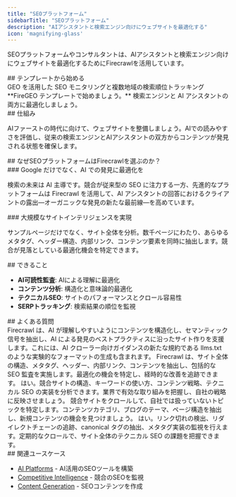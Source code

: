 ```yaml
---
title: "SEOプラットフォーム"
sidebarTitle: "SEOプラットフォーム"
description: "AIアシスタントと検索エンジン向けにウェブサイトを最適化する"
icon: 'magnifying-glass'
---
```


SEOプラットフォームやコンサルタントは、AIアシスタントと検索エンジン向けにウェブサイトを最適化するためにFirecrawlを活用しています。

<div id="start-with-a-template">
  ## テンプレートから始める
</div>

<Card title="FireGEO" icon="github" href="https://github.com/mendableai/firegeo">
  GEO を活用した SEO モニタリングと複数地域の検索順位トラッキング
</Card>

<Note>
  **FireGEO テンプレートで始めましょう。** 検索エンジンと AI アシスタントの両方に最適化しましょう。
</Note>

<div id="how-it-works">
  ## 仕組み
</div>

AIファーストの時代に向けて、ウェブサイトを整備しましょう。AIでの読みやすさを評価し、従来の検索エンジンとAIアシスタントの双方からコンテンツが発見される状態を確保します。

<div id="why-seo-platforms-choose-firecrawl">
  ## なぜSEOプラットフォームはFirecrawlを選ぶのか？
</div>

<div id="optimize-for-ai-discovery-not-just-google">
  ### Google だけでなく、AI での発見に最適化を
</div>

検索の未来は AI 主導です。競合が従来型の SEO に注力する一方、先進的なプラットフォームは Firecrawl を活用して、AI アシスタントの回答におけるクライアントの露出—オーガニックな発見の新たな最前線—を高めています。

<div id="complete-site-intelligence-at-scale">
  ### 大規模なサイトインテリジェンスを実現
</div>

サンプルページだけでなく、サイト全体を分析。数千ページにわたり、あらゆるメタタグ、ヘッダー構造、内部リンク、コンテンツ要素を同時に抽出します。競合が見落としている最適化機会を特定できます。

<div id="what-you-can-build">
  ## できること
</div>

* **AI可読性監査**: AIによる理解に最適化
* **コンテンツ分析**: 構造化と意味論的最適化
* **テクニカルSEO**: サイトのパフォーマンスとクロール容易性
* **SERPトラッキング**: 検索結果の順位を監視

<div id="faqs">
  ## よくある質問
</div>

<AccordionGroup>
  <Accordion title="AIアシスタント向けにサイトを最適化するには？">
    Firecrawl は、AI が理解しやすいようにコンテンツを構造化し、セマンティック信号を抽出し、AI による発見のベストプラクティスに沿ったサイト作りを支援します。これには、AI クローラー向けガイダンスの新たな規約である llms.txt のような実験的なフォーマットの生成も含まれます。
  </Accordion>

  <Accordion title="Firecrawl は SEO 監査をどのように支援しますか？">
    Firecrawl は、サイト全体の構造、メタタグ、ヘッダー、内部リンク、コンテンツを抽出し、包括的な SEO 監査を実施します。最適化の機会を特定し、経時的な改善を追跡できます。
  </Accordion>

  <Accordion title="Firecrawl は競合の SEO 分析に役立ちますか？">
    はい。競合サイトの構造、キーワードの使い方、コンテンツ戦略、テクニカル SEO の実装を分析できます。業界で有効な取り組みを把握し、自社の戦略に反映させましょう。
  </Accordion>

  <Accordion title="コンテンツギャップ分析に Firecrawl をどう活用できますか？">
    競合サイトをクロールして、自社では扱っていないトピックを特定します。コンテンツカテゴリ、ブログのテーマ、ページ構造を抽出し、新規コンテンツの機会を見つけましょう。
  </Accordion>

  <Accordion title="Firecrawl はテクニカル SEO のモニタリングに役立ちますか？">
    はい。リンク切れの検出、リダイレクトチェーンの追跡、canonical タグの抽出、メタタグ実装の監視を行えます。定期的なクロールで、サイト全体のテクニカル SEO の課題を把握できます。
  </Accordion>
</AccordionGroup>

<div id="related-use-cases">
  ## 関連ユースケース
</div>

* [AI Platforms](/ja/use-cases/ai-platforms) - AI活用のSEOツールを構築
* [Competitive Intelligence](/ja/use-cases/competitive-intelligence) - 競合のSEOを監視
* [Content Generation](/ja/use-cases/content-generation) - SEOコンテンツを作成